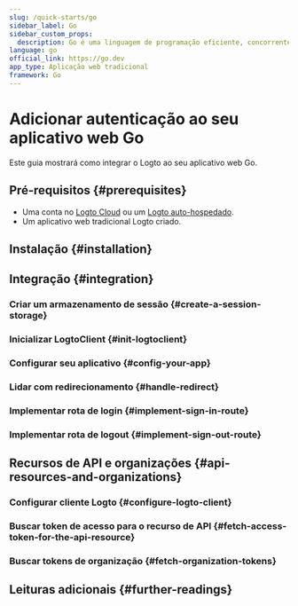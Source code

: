 ```yaml
---
slug: /quick-starts/go
sidebar_label: Go
sidebar_custom_props:
  description: Go é uma linguagem de programação eficiente, concorrente e estaticamente tipada para aplicações web.
language: go
official_link: https://go.dev
app_type: Aplicação web tradicional
framework: Go
---
```




# Adicionar autenticação ao seu aplicativo web Go

Este guia mostrará como integrar o Logto ao seu aplicativo web Go.

<GoGuideTip />

## Pré-requisitos \{#prerequisites}

- Uma conta no [Logto Cloud](https://cloud.logto.io) ou um [Logto auto-hospedado](/introduction/set-up-logto-oss).
- Um aplicativo web tradicional Logto criado.

## Instalação \{#installation}

<Installation />

## Integração \{#integration}

### Criar um armazenamento de sessão \{#create-a-session-storage}

<CreateSessionStorage />

### Inicializar LogtoClient \{#init-logtoclient}

<InitLogtoClient />

### Configurar seu aplicativo \{#config-your-app}

<SignInFlowSummary />

<AssumingUrl />

<WebConfigureRedirectUris />

### Lidar com redirecionamento \{#handle-redirect}

<ImplementCallbackRoute />

### Implementar rota de login \{#implement-sign-in-route}

<ImplementSignInRoute />

### Implementar rota de logout \{#implement-sign-out-route}

<ImplementSignOutRoute />

<Checkpoint />

<GetUserInformation />

## Recursos de API e organizações \{#api-resources-and-organizations}

<ApiResourcesDescription />

### Configurar cliente Logto \{#configure-logto-client}

<ConfigApiResources />

### Buscar token de acesso para o recurso de API \{#fetch-access-token-for-the-api-resource}

<FetchAccessTokenForApiResources />

### Buscar tokens de organização \{#fetch-organization-tokens}

<FetchOrganizationTokenForUser />

## Leituras adicionais \{#further-readings}

<FurtherReadings />
